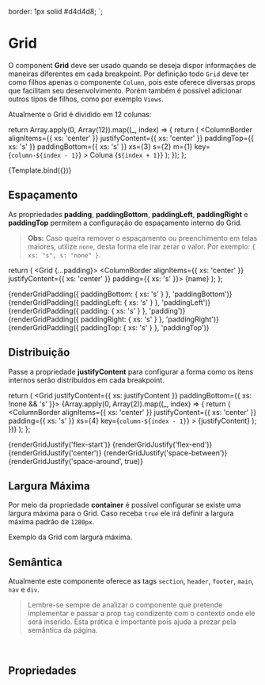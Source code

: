
<Meta title="Design System/Atoms/Grid" component={Grid} />


  border: 1px solid #d4d4d8;
`;

# Grid

O component **Grid** deve ser usado quando se deseja dispor informações de maneiras diferentes em cada breakpoint. Por definição todo `Grid` deve ter como filhos apenas o componente `Column`, pois este oferece diversas props que facilitam seu desenvolvimento. Porém também é possível adicionar outros tipos de filhos, como por exemplo `Views`.

Atualmente o Grid é dividido em 12 colunas:

  return Array.apply(0, Array(12)).map((_, index) => {
    return (
      <ColumnBorder
        alignItems={{ xs: 'center' }}
        justifyContent={{ xs: 'center' }}
        paddingTop={{ xs: 's' }}
        paddingBottom={{ xs: 's' }}
        xs={3}
        s={2}
        m={1}
        key={`column-${index - 1}`}
      >
        <Text as="b">Coluna {`${index + 1}`}</Text>
      </ColumnBorder>
    );
  });
};

<Canvas>
  <Story
    name="Default"
    args={{ tag: 'div', container: false, justifyContent: { xs: 'space-between' }, children: renderDefaultGrid() }}
  >
    {Template.bind({})}
  </Story>
</Canvas>

## Espaçamento

As propriedades **padding**, **paddingBottom**, **paddingLeft**, **paddingRight** e **paddingTop** permitem a configuração do espaçamento interno do Grid.

> **Obs:** Caso queira remover o espaçamento ou preenchimento em telas maiores, utilize `none`, desta forma ele irar zerar o valor. Por exemplo: `{ xs: "s", s: "none" }`.

  return (
    <Grid {...padding}>
      <ColumnBorder alignItems={{ xs: 'center' }} justifyContent={{ xs: 'center' }} padding={{ xs: 's' }}>
        <Text as="b">{name}</Text>
      </ColumnBorder>
    </Grid>
  );
};

<Story name="Padding">
  <Grid paddingTop={{ xs: 'xs' }} paddingBottom={{ xs: 'l' }}>
    {renderGridPadding({ paddingBottom: { xs: 's' } }, 'paddingBottom')}
    {renderGridPadding({ paddingLeft: { xs: 's' } }, 'paddingLeft')}
    {renderGridPadding({ padding: { xs: 's' } }, 'padding')}
    {renderGridPadding({ paddingRight: { xs: 's' } }, 'paddingRight')}
    {renderGridPadding({ paddingTop: { xs: 's' } }, 'paddingTop')}
  </Grid>
</Story>

## Distribuição

Passe a propriedade **justifyContent** para configurar a forma como os itens internos serão distribuídos em cada breakpoint.

  return (
    <Grid justifyContent={{ xs: justifyContent }} paddingBottom={{ xs: !none && 's' }}>
      {Array.apply(0, Array(2)).map((_, index) => {
        return (
          <ColumnBorder
            alignItems={{ xs: 'center' }}
            justifyContent={{ xs: 'center' }}
            padding={{ xs: 's' }}
            xs={4}
            key={`column-${index - 1}`}
          >
            <Text as="b">{justifyContent}</Text>
          </ColumnBorder>
        );
      })}
    </Grid>
  );
};

<Story name="JustifyContent">
  <Grid paddingTop={{ xs: 'xs' }} paddingBottom={{ xs: 'l' }}>
    {renderGridJustify('flex-start')}
    {renderGridJustify('flex-end')}
    {renderGridJustify('center')}
    {renderGridJustify('space-between')}
    {renderGridJustify('space-around', true)}
  </Grid>
</Story>

## Largura Máxima

Por meio da propriedade **container** é possível configurar se existe uma largura máxima para o Grid. Caso receba `true` ele irá definir a largura máxima padrão de `1280px`.

<Story name="Container">
  <Grid container={true} paddingTop={{ xs: 'xs' }} paddingBottom={{ xs: 'l' }}>
    <ColumnBorder alignItems={{ xs: 'center' }} justifyContent={{ xs: 'center' }} padding={{ xs: 's' }}>
      <Text as="b">Exemplo da Grid com largura máxima.</Text>
    </ColumnBorder>
  </Grid>
</Story>

## Semântica

Atualmente este componente oferece as tags `section`, `header`, `footer`, `main`, `nav` e `div`.

> Lembre-se sempre de analizar o componente que pretende implementar e passar a prop `tag` condizente com o contexto onde ele será inserido. Esta prática é importante pois ajuda a prezar pela semântica da página.

<br />

## Propriedades

<ArgsTable story="Default" />
